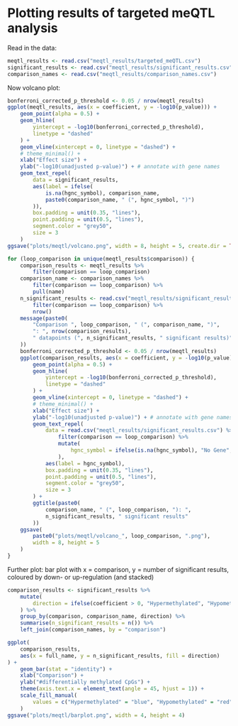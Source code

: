 # Plotting results of targeted meQTL analysis

Read in the data:
``` r
meqtl_results <- read.csv("meqtl_results/targeted_meQTL.csv")
significant_results <- read.csv("meqtl_results/significant_results.csv")
comparison_names <- read.csv("meqtl_results/comparison_names.csv")
```

Now volcano plot:
``` r
bonferroni_corrected_p_threshold <- 0.05 / nrow(meqtl_results)
ggplot(meqtl_results, aes(x = coefficient, y = -log10(p_value))) +
    geom_point(alpha = 0.5) +
    geom_hline(
        yintercept = -log10(bonferroni_corrected_p_threshold),
        linetype = "dashed"
    ) +
    geom_vline(xintercept = 0, linetype = "dashed") +
    # theme_minimal() +
    xlab("Effect size") +
    ylab("-log10(unadjusted p-value)") + # annotate with gene names
    geom_text_repel(
        data = significant_results,
        aes(label = ifelse(
            is.na(hgnc_symbol), comparison_name,
            paste0(comparison_name, " (", hgnc_symbol, ")")
        )),
        box.padding = unit(0.35, "lines"),
        point.padding = unit(0.5, "lines"),
        segment.color = "grey50",
        size = 3
    )
ggsave("plots/meqtl/volcano.png", width = 8, height = 5, create.dir = TRUE)

for (loop_comparison in unique(meqtl_results$comparison)) {
    comparison_results <- meqtl_results %>%
        filter(comparison == loop_comparison)
    comparison_name <- comparison_names %>%
        filter(comparison == loop_comparison) %>%
        pull(name)
    n_significant_results <- read.csv("meqtl_results/significant_results.csv") %>%
        filter(comparison == loop_comparison) %>%
        nrow()
    message(paste0(
        "Comparison ", loop_comparison, " (", comparison_name, ")",
        ": ", nrow(comparison_results),
        " datapoints (", n_significant_results, " significant results)"
    ))
    bonferroni_corrected_p_threshold <- 0.05 / nrow(meqtl_results)
    ggplot(comparison_results, aes(x = coefficient, y = -log10(p_value))) +
        geom_point(alpha = 0.5) +
        geom_hline(
            yintercept = -log10(bonferroni_corrected_p_threshold),
            linetype = "dashed"
        ) +
        geom_vline(xintercept = 0, linetype = "dashed") +
        # theme_minimal() +
        xlab("Effect size") +
        ylab("-log10(unadjusted p-value)") + # annotate with gene names
        geom_text_repel(
            data = read.csv("meqtl_results/significant_results.csv") %>%
                filter(comparison == loop_comparison) %>%
                mutate(
                    hgnc_symbol = ifelse(is.na(hgnc_symbol), "No Gene", hgnc_symbol)
                ),
            aes(label = hgnc_symbol),
            box.padding = unit(0.35, "lines"),
            point.padding = unit(0.5, "lines"),
            segment.color = "grey50",
            size = 3
        ) +
        ggtitle(paste0(
            comparison_name, " (", loop_comparison, "): ",
            n_significant_results, " significant results"
        ))
    ggsave(
        paste0("plots/meqtl/volcano_", loop_comparison, ".png"),
        width = 8, height = 5
    )
}
```

Further plot: bar plot with x = comparison, y = number of significant results, coloured
by down- or up-regulation (and stacked)
``` r
comparison_results <- significant_results %>%
    mutate(
        direction = ifelse(coefficient > 0, "Hypermethylated", "Hypomethylated")
    ) %>%
    group_by(comparison, comparison_name, direction) %>%
    summarise(n_significant_results = n()) %>%
    left_join(comparison_names, by = "comparison")

ggplot(
    comparison_results,
    aes(x = full_name, y = n_significant_results, fill = direction)
) +
    geom_bar(stat = "identity") +
    xlab("Comparison") +
    ylab("#differentially methylated CpGs") +
    theme(axis.text.x = element_text(angle = 45, hjust = 1)) +
    scale_fill_manual(
        values = c("Hypermethylated" = "blue", "Hypomethylated" = "red")
    )
ggsave("plots/meqtl/barplot.png", width = 4, height = 4)
```
